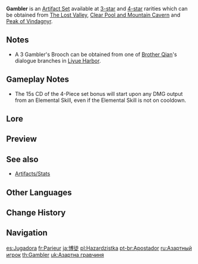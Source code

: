 {{Artifact Set Infobox
|id        = 209
|flower    = Gambler's Brooch
|plume     = Gambler's Feather Accessory
|sands     = Gambler's Pocket Watch
|goblet    = Gambler's Dice Cup
|circlet   = Gambler's Earrings
|2pcBonus  = Increases [[Elemental Skill]] DMG by 20%.
|4pcBonus  = Defeating an opponent has 100% chance to remove Elemental Skill [[CD]]. Can only occur once every 15s.
|source3.1 = [[Clear Pool and Mountain Cavern]]
|source3.2 = [[Peak of Vindagnyr]]
|source3.3 = [[The Lost Valley]]
|source4.1 = [[Clear Pool and Mountain Cavern]]
|source4.2 = [[Peak of Vindagnyr]]
|source4.3 = [[The Lost Valley]]
|eff_att1  = Elemental Skill DMG Increase
|eff_att2  = Cooldown Reset
|eff_att3  = Other DMG Bonus
}}
'''Gambler''' is an [[Artifact Set]] available at [[:Category:3-Star Artifacts|3-star]] and [[:Category:4-Star Artifacts|4-star]] rarities which can be obtained from [[The Lost Valley]], [[Clear Pool and Mountain Cavern]] and [[Peak of Vindagnyr]].

==Notes==
* A 3{{star}} Gambler's Brooch can be obtained from one of [[Brother Qian]]'s dialogue branches in [[Liyue Harbor]].

==Gameplay Notes==
* The 15s CD of the 4-Piece set bonus will start upon any DMG output from an Elemental Skill, even if the Elemental Skill is not on cooldown.

==Lore==
{{ArtifactLore}}

==Preview==
{{Preview
|file=Artifact Gambler Passive
|caption=4-Piece Bonus
}}

==See also==
*[[Artifacts/Stats]]

==Other Languages==
{{Other Languages
|en      = Gambler
|zhs     = 赌徒
|zhs_rm  = Dǔtú
|zht     = 賭徒
|zht_rm  = Dǔtú
|zh_tl   = Gambler
|ja      = 博徒
|ja_rm   = Bakuto
|ja_tl   = Gambler
|ko      = 노름꾼
|ko_rm   = Noreumkkun
|ko_tl   = Gambler
|es      = Jugadora
|es_tl   = Gambler
|fr      = Parieur
|fr_tl   = Gambler
|ru      = Азартный игрок
|ru_tl   = Gambler
|th      = Gambler
|vi      = Con Bạc
|vi_tl   = Gambler
|de      = Glücksspieler
|de_tl   = Gambler
|id      = Gambler
|pt      = Apostador
|pt_tl   = 
|tr      = Kumarbaz
|tr_tl   = Gambler
|it      = Scommettitrice
|it_tl   = Gambler
}}

==Change History==
{{Change History|1.0}}

==Navigation==
{{Artifact Navbox}}

[[es:Jugadora]]
[[fr:Parieur]]
[[ja:博徒]]
[[pl:Hazardzistka]]
[[pt-br:Apostador]]
[[ru:Азартный игрок]]
[[th:Gambler]]
[[uk:Азартна гравчиня]]